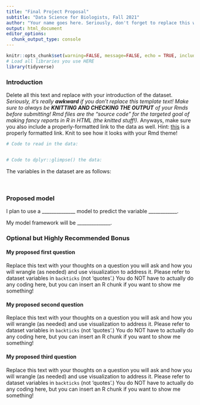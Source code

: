 ```yaml
---
title: "Final Project Proposal"
subtitle: "Data Science for Biologists, Fall 2021"
author: "Your name goes here. Seriously, don't forget to replace this with your name! Not a good look in the knitted output otherwise!"
output: html_document
editor_options: 
  chunk_output_type: console
---
```


```r
knitr::opts_chunk$set(warning=FALSE, message=FALSE, echo = TRUE, include = TRUE)
# Load all libraries you use HERE
library(tidyverse)
```



### Introduction

Delete all this text and replace with your introduction of the dataset. *Seriously, it's really __awkward__ if you don't replace this template text! Make sure to always be __KNITTING AND CHECKING THE OUTPUT__ of your Rmds before submitting! Rmd files are the "source code" for the targeted goal of making fancy reports in R in HTML (the knitted stuff!).* Anyways, make sure you also include a properly-formatted link to the data as well. Hint: [this](https://youtu.be/iik25wqIuFo) is a properly formatted link. Knit to see how it looks with your Rmd theme! 

```r
# Code to read in the data:


# Code to dplyr::glimpse() the data:


```

The variables in the dataset are as follows:

<!-- Instructions inside an HTML comment! Use HTML comments to leave yourself notes in the Rmd that you *don't* want to appear in the knitted output. 
Below, OUTSIDE the comment, include a bullet point list or table introducing all variables in the data. 
-->

<br>

### Proposed model

<!-- Below is a "fill in the blanks!" situation! Delete the blanks, and replace, in order, with 1) either: linear or logistic, 2) the name of the variable **in backticks!!**, like `Species`. ---> 

I plan to use a ______________ model to predict the variable ____________. 


<!-- Another fill in the blank! Write either "hypothesis" or "exploratory". The "hypothesis" options means you will choose your predictor(s) yourself because you want to know how those predictors (or single predictor) affect(s) the response variable. The "exploratory" option means you will let `step()` pick predictors for you. IF YOU ARE GOING HYPOTHESIS: You must also include a list of bullet points with the predictors, in `backticks`, you plan to use. --> 

My model framework will be ______________.



### Optional but Highly Recommended Bonus

<!-- Below is where you can put bonus, or ignore if you prefer! -->

#### My proposed first question

Replace this text with your thoughts on a question you will ask and how you will wrangle (as needed) and use visualization to address it. Please refer to dataset variables in `backticks` (not 'quotes'.) You do NOT have to actually do any coding here, but you can insert an R chunk if you want to show me something!

#### My proposed second question

Replace this text with your thoughts on a question you will ask and how you will wrangle (as needed) and use visualization to address it. Please refer to dataset variables in `backticks` (not 'quotes'.) You do NOT have to actually do any coding here, but you can insert an R chunk if you want to show me something!

#### My proposed third question

Replace this text with your thoughts on a question you will ask and how you will wrangle (as needed) and use visualization to address it. Please refer to dataset variables in `backticks` (not 'quotes'.) You do NOT have to actually do any coding here, but you can insert an R chunk if you want to show me something!